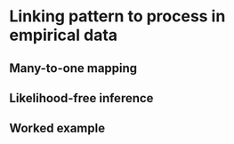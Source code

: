 # Linking pattern to process in empirical data

## Many-to-one mapping

## Likelihood-free inference

## Worked example

